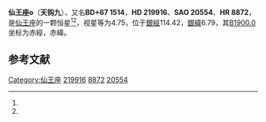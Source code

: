 {{Starbox begin
| name = 仙王座ο
}}
{{Starbox observe
| epoch = [[J2000.0|J2000.0]]
| constell = [[仙王座|仙王座]]<ref name=SIMBAD>{{cite web
 | url=http://simbad.u-strasbg.fr/simbad/sim-id?Ident=HR+8872
 | title=Pulsating variable Star
 | publisher=Centre de Données astronomiques de Strasbourg
 | work=SIMBAD
 | accessdate=2012-07-13
 | archive-date=2016-03-18
 | archive-url=https://web.archive.org/web/20160318223524/http://simbad.u-strasbg.fr/simbad/sim-id?Ident=HR+8872
 | dead-url=no
 }}</ref><ref name=DATA>{{cite web
 | url=http://vizier.u-strasbg.fr/viz-bin/VizieR-5?-out.add=.&-source=5050&-corr=PK=HR&-out.max=9999&HR=8872
 | title=VizieR Detailed Page
 | accessdate=2012-07-13
 | archive-date=2016-03-04
 | archive-url=https://web.archive.org/web/20160304195210/http://vizier.u-strasbg.fr/viz-bin/VizieR-5?-out.add=.&-source=5050&-corr=PK=HR&-out.max=9999&HR=8872
 | dead-url=no
 }}</ref>
| 星官 = [[天钩|天钩]]
| ra = {{RA|23|18|37.5}}<ref name=SIMBAD /><ref name=DATA />
| dec = {{DEC|+68|6|42}}<ref name=SIMBAD /><ref name=DATA />
| appmag_v = 4.75<ref name=SIMBAD /><ref name=DATA />
}}
{{Starbox character
| class = K0III<ref name=SIMBAD /><ref name=DATA />
| b-v = 0.84<ref name=SIMBAD /><ref name=DATA />
| u-b = 0.49<ref name=SIMBAD /><ref name=DATA />
| r-i = 0.45<ref name=SIMBAD /><ref name=DATA />
| variable = 
}}
{{Starbox astrometry
| radial_v = 0.49
| prop_mo_ra = -18
| parallax = 0.024
| p_error = 
}}
{{Starbox catalog
| names =BD+67 1514，[[SAO星表|SAO]] 20554，[[HD星表|HD]] 219916，[[HR星表|HR]] 8872}}
{{Starbox reference |Simbad=HR+8872}}
{{Starbox end}}

'''仙王座ο'''（'''天钩九'''），又名'''BD+67 1514'''，'''HD 219916'''、'''SAO 20554'''、'''HR 8872'''，是[[仙王座|仙王座]]的一颗恒星<ref name=SIMBAD /><ref name=DATA />，视星等为4.75，位于[[銀道座標系|銀經]]114.42，[[銀道座標系|銀緯]]6.79，其[[B1900.0|B1900.0]]坐标为赤經{{RA|23|14|30.9}}，赤緯{{DEC|+67|6.79|52}}。

== 参考文献 ==
{{reflist}}

{{star-stub}}

{{仙王座恒星}}
{{星官|天钩|9|18}}
[[Category:仙王座|Category:仙王座]]
[[Category:HD和HDE天體|219916]]
[[Category:HR天體|8872]]
[[Category:SAO天體|20554]]